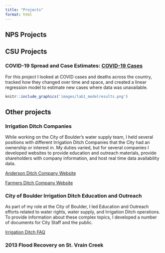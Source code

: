 ```yaml
---
title: "Projects"
format: html
---
```


## NPS Projects

## CSU Projects

### COVID-19 Spread and Case Estimates: [COVID-19 Cases](https://ddunn303.github.io/csu-523c/lab-01.html)

For this project I looked at COVID cases and deaths across the country, tracked how they changed over time and space, and created a linear regression model to estimate new cases where data was unavailable.

```r
knitr::include_graphics('images/lab1_modelresults.png')
```

## Other projects

### Irrigation Ditch Companies

While working on the City of Boulder's water supply team, I held several positions with different Irrigation Ditch Companies that the City had an ownership or interest in. My duties varied, but for several companies I developed websites to provide education and outreach materials, provide shareholders with company information, and host real time data availability data.

[Anderson Ditch Company Website](https://www.andersonditchcompany.com)

[Farmers Ditch Company Website](https://www.farmersditchcompany.com)

### City of Boulder Irrigation Ditch Education and Outreach

As part of my role at the City of Boulder, I led Education and Outreach efforts related to water rights, water supply, and Irrigation Ditch operations. To provide information about these complex topics, I developed a number of documents for City Staff and the public.

[Irrigation Ditch FAQ]()

### 2013 Flood Recovery on St. Vrain Creek
